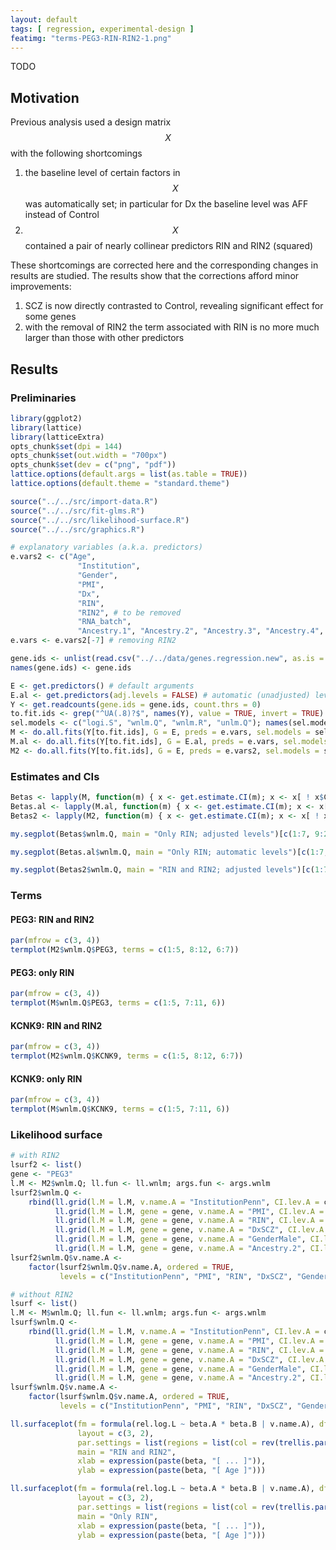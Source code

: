 ```yaml
---
layout: default
tags: [ regression, experimental-design ]
featimg: "terms-PEG3-RIN-RIN2-1.png"
---
```


TODO

## Motivation

Previous analysis used a design matrix $$X$$ with the following shortcomings

1. the baseline level of certain factors in $$X$$ was automatically set; in particular for Dx the baseline level was AFF instead of Control
1. $$X$$ contained a pair of nearly collinear predictors RIN and RIN2 (squared)

These shortcomings are corrected here and the corresponding changes in results are studied.  The results show that the corrections afford minor improvements:

1. SCZ is now directly contrasted to Control, revealing significant effect for some genes
1. with the removal of RIN2 the term associated with RIN is no more much larger than those with other predictors

## Results

### Preliminaries

```r
library(ggplot2)
library(lattice)
library(latticeExtra)
opts_chunk$set(dpi = 144)
opts_chunk$set(out.width = "700px")
opts_chunk$set(dev = c("png", "pdf"))
lattice.options(default.args = list(as.table = TRUE))
lattice.options(default.theme = "standard.theme")
```

```r
source("../../src/import-data.R")
source("../../src/fit-glms.R")
source("../../src/likelihood-surface.R")
source("../../src/graphics.R")
```

```r
# explanatory variables (a.k.a. predictors)
e.vars2 <- c("Age",
               "Institution",
               "Gender",
               "PMI",
               "Dx",
               "RIN",
               "RIN2", # to be removed
               "RNA_batch",
               "Ancestry.1", "Ancestry.2", "Ancestry.3", "Ancestry.4", "Ancestry.5" )
e.vars <- e.vars2[-7] # removing RIN2
```

```r
gene.ids <- unlist(read.csv("../../data/genes.regression.new", as.is = TRUE))
names(gene.ids) <- gene.ids
```

```r
E <- get.predictors() # default arguments
E.al <- get.predictors(adj.levels = FALSE) # automatic (unadjusted) levels
Y <- get.readcounts(gene.ids = gene.ids, count.thrs = 0)
to.fit.ids <- grep("^UA(.8)?$", names(Y), value = TRUE, invert = TRUE) # exclude unweighed aggregates UA.8 and UA from fitting
sel.models <- c("logi.S", "wnlm.Q", "wnlm.R", "unlm.Q"); names(sel.models) <- sel.models
M <- do.all.fits(Y[to.fit.ids], G = E, preds = e.vars, sel.models = sel.models)
M.al <- do.all.fits(Y[to.fit.ids], G = E.al, preds = e.vars, sel.models = sel.models)
M2 <- do.all.fits(Y[to.fit.ids], G = E, preds = e.vars2, sel.models = sel.models)
```

### Estimates and CIs

```r
Betas <- lapply(M, function(m) { x <- get.estimate.CI(m); x <- x[ ! x$Coefficient %in% "(Intercept)", ] })
Betas.al <- lapply(M.al, function(m) { x <- get.estimate.CI(m); x <- x[ ! x$Coefficient %in% "(Intercept)", ] })
Betas2 <- lapply(M2, function(m) { x <- get.estimate.CI(m); x <- x[ ! x$Coefficient %in% "(Intercept)", ] })
```

```r
my.segplot(Betas$wnlm.Q, main = "Only RIN; adjusted levels")[c(1:7, 9:21, 8)]
```

```r
my.segplot(Betas.al$wnlm.Q, main = "Only RIN; automatic levels")[c(1:7, 9:21, 8)]
```

```r
my.segplot(Betas2$wnlm.Q, main = "RIN and RIN2; adjusted levels")[c(1:7, 10:22, 8:9)]
```

### Terms

#### PEG3: RIN and RIN2

```r
par(mfrow = c(3, 4))
termplot(M2$wnlm.Q$PEG3, terms = c(1:5, 8:12, 6:7))
```

#### PEG3: only RIN

```r
par(mfrow = c(3, 4))
termplot(M$wnlm.Q$PEG3, terms = c(1:5, 7:11, 6))
```

#### KCNK9: RIN and RIN2

```r
par(mfrow = c(3, 4))
termplot(M2$wnlm.Q$KCNK9, terms = c(1:5, 8:12, 6:7))
```

#### KCNK9: only RIN

```r
par(mfrow = c(3, 4))
termplot(M$wnlm.Q$KCNK9, terms = c(1:5, 7:11, 6))
```

### Likelihood surface

```r
# with RIN2
lsurf2 <- list()
gene <- "PEG3"
l.M <- M2$wnlm.Q; ll.fun <- ll.wnlm; args.fun <- args.wnlm
lsurf2$wnlm.Q <-
    rbind(ll.grid(l.M = l.M, v.name.A = "InstitutionPenn", CI.lev.A = c.a <- 1 - 1e-9, CI.lev.B = c.b <- 0.9, ll.fun = ll.fun, args.fun = args.fun),
          ll.grid(l.M = l.M, gene = gene, v.name.A = "PMI", CI.lev.A = 0.9999, CI.lev.B = c.b, ll.fun = ll.fun, args.fun = args.fun),
          ll.grid(l.M = l.M, gene = gene, v.name.A = "RIN", CI.lev.A = 0.05, CI.lev.B = c.b, ll.fun = ll.fun, args.fun = args.fun),
          ll.grid(l.M = l.M, gene = gene, v.name.A = "DxSCZ", CI.lev.A = 1 - 1e-4, CI.lev.B = c.b, ll.fun = ll.fun, args.fun = args.fun),
          ll.grid(l.M = l.M, gene = gene, v.name.A = "GenderMale", CI.lev.A = 1 - 1e-6, CI.lev.B = c.b, ll.fun = ll.fun, args.fun = args.fun),
          ll.grid(l.M = l.M, gene = gene, v.name.A = "Ancestry.2", CI.lev.A = 1 - 1e-11, CI.lev.B = c.b, ll.fun = ll.fun, args.fun = args.fun))
lsurf2$wnlm.Q$v.name.A <-
    factor(lsurf2$wnlm.Q$v.name.A, ordered = TRUE,
           levels = c("InstitutionPenn", "PMI", "RIN", "DxSCZ", "GenderMale", "Ancestry.2"))
```

```r
# without RIN2
lsurf <- list()
l.M <- M$wnlm.Q; ll.fun <- ll.wnlm; args.fun <- args.wnlm
lsurf$wnlm.Q <-
    rbind(ll.grid(l.M = l.M, v.name.A = "InstitutionPenn", CI.lev.A = c.a <- 1 - 1e-9, CI.lev.B = c.b <- 0.9, ll.fun = ll.fun, args.fun = args.fun),
          ll.grid(l.M = l.M, gene = gene, v.name.A = "PMI", CI.lev.A = 0.9999, CI.lev.B = c.b, ll.fun = ll.fun, args.fun = args.fun),
          ll.grid(l.M = l.M, gene = gene, v.name.A = "RIN", CI.lev.A = 0.5, CI.lev.B = c.b, ll.fun = ll.fun, args.fun = args.fun),
          ll.grid(l.M = l.M, gene = gene, v.name.A = "DxSCZ", CI.lev.A = 1 - 1e-4, CI.lev.B = c.b, ll.fun = ll.fun, args.fun = args.fun),
          ll.grid(l.M = l.M, gene = gene, v.name.A = "GenderMale", CI.lev.A = 1 - 1e-6, CI.lev.B = c.b, ll.fun = ll.fun, args.fun = args.fun),
          ll.grid(l.M = l.M, gene = gene, v.name.A = "Ancestry.2", CI.lev.A = 1 - 1e-11, CI.lev.B = c.b, ll.fun = ll.fun, args.fun = args.fun))
lsurf$wnlm.Q$v.name.A <-
    factor(lsurf$wnlm.Q$v.name.A, ordered = TRUE,
           levels = c("InstitutionPenn", "PMI", "RIN", "DxSCZ", "GenderMale", "Ancestry.2"))
```

```r
ll.surfaceplot(fm = formula(rel.log.L ~ beta.A * beta.B | v.name.A), df = lsurf2$wnlm.Q,
               layout = c(3, 2),
               par.settings = list(regions = list(col = rev(trellis.par.get("regions")$col))),
               main = "RIN and RIN2",
               xlab = expression(paste(beta, "[ ... ]")),
               ylab = expression(paste(beta, "[ Age ]")))
```

```r
ll.surfaceplot(fm = formula(rel.log.L ~ beta.A * beta.B | v.name.A), df = lsurf$wnlm.Q,
               layout = c(3, 2),
               par.settings = list(regions = list(col = rev(trellis.par.get("regions")$col))),
               main = "Only RIN",
               xlab = expression(paste(beta, "[ ... ]")),
               ylab = expression(paste(beta, "[ Age ]")))
```
